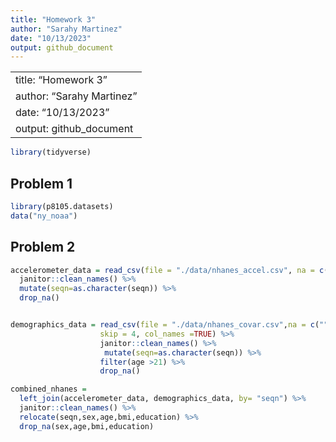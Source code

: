 ```yaml
---
title: "Homework 3"
author: "Sarahy Martinez"
date: "10/13/2023"
output: github_document
---
```

---
title: "Homework 3"
author: "Sarahy Martinez"
date: "10/13/2023"
output: github_document
---

```r
library(tidyverse)

```


## Problem 1 

```r
library(p8105.datasets)
data("ny_noaa")
```



## Problem 2 

```r
accelerometer_data = read_csv(file = "./data/nhanes_accel.csv", na = c("", "NA", 999)) %>%
  janitor::clean_names() %>%
  mutate(seqn=as.character(seqn)) %>% 
  drop_na()


demographics_data = read_csv(file = "./data/nhanes_covar.csv",na = c("", "NA", 999),
                    skip = 4, col_names =TRUE) %>% 
                    janitor::clean_names() %>% 
                     mutate(seqn=as.character(seqn)) %>% 
                    filter(age >21) %>% 
                    drop_na()


```


```r
combined_nhanes = 
  left_join(accelerometer_data, demographics_data, by= "seqn") %>% 
  janitor::clean_names() %>%
  relocate(seqn,sex,age,bmi,education) %>% 
  drop_na(sex,age,bmi,education)

```

